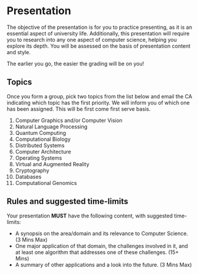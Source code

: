 
# Presentation

The objective of the presentation is for you to practice presenting, as it is an essential aspect of university life. Additionally, this presentation will require you to research into any one aspect of computer science, helping you explore its depth. You will be assessed on the basis of presentation content and style. 

<Callout emoji="✅">The earlier you go, the easier the grading will be on you! </Callout>

## Topics 

Once you form a group, pick two topics from the list below and email the CA indicating which topic has the first priority. We will inform you of which one has been assigned. This will be first come first serve basis.

1.	Computer Graphics and/or Computer Vision
2.	Natural Language Processing
3.	Quantum Computing
4.	Computational Biology
5.	Distributed Systems 
6.	Computer Architecture
7.	Operating Systems
8.	Virtual and Augmented Reality
9.	Cryptography
10.	Databases
11.	Computational Genomics

## Rules and suggested time-limits
Your presentation **MUST** have the following content, with suggested time-limits:
- A synopsis on the area/domain and its relevance to Computer Science. (3 Mins Max)
- One major application of that domain, the challenges involved in it, and at least one algorithm that addresses one of these challenges. (15+ Mins)
- A summary of other applications and a look into the future. (3 Mins Max)

